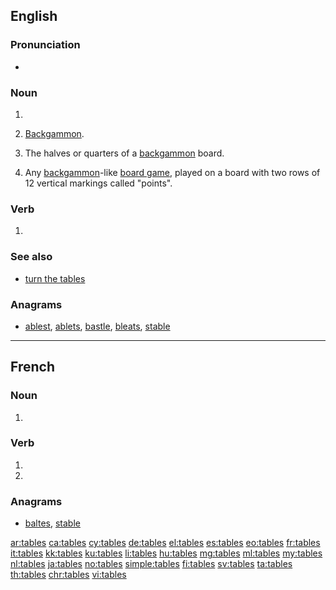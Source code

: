 ==English==

===Pronunciation===
* {{audio|en-us-tables.ogg|Audio (US)|lang=en}}

===Noun===
{{head|en|plural}}

# {{plural of|table|lang=en}}
# {{context|plural only|lang=en}} [[backgammon|Backgammon]].
# {{context|plural only|backgammon|lang=en}} The halves or quarters of a [[backgammon]] board.
# {{context|plural only|lang=en}} Any [[backgammon]]-like [[board game]], played on a board with two rows of 12 vertical markings called "points".

===Verb===
{{head|en|verb form}}

# {{en-third-person singular of|table}}

===See also===
* [[turn the tables]]

===Anagrams===
* [[ablest#English|ablest]], [[ablets#English|ablets]], [[bastle#English|bastle]], [[bleats#English|bleats]], [[stable#English|stable]]

----

==French==

===Noun===
{{head|fr|plural|g=f}}

# {{plural of|table|lang=fr}}

===Verb===
{{fr-verb-form}}

# {{inflection of|tabler||2|s|pres|indc|lang=fr}}
# {{inflection of|tabler||2|s|pres|subj|lang=fr}}

===Anagrams===
* [[baltes#French|baltes]], [[stable#French|stable]]

[[ar:tables]]
[[ca:tables]]
[[cy:tables]]
[[de:tables]]
[[el:tables]]
[[es:tables]]
[[eo:tables]]
[[fr:tables]]
[[it:tables]]
[[kk:tables]]
[[ku:tables]]
[[li:tables]]
[[hu:tables]]
[[mg:tables]]
[[ml:tables]]
[[my:tables]]
[[nl:tables]]
[[ja:tables]]
[[no:tables]]
[[simple:tables]]
[[fi:tables]]
[[sv:tables]]
[[ta:tables]]
[[th:tables]]
[[chr:tables]]
[[vi:tables]]